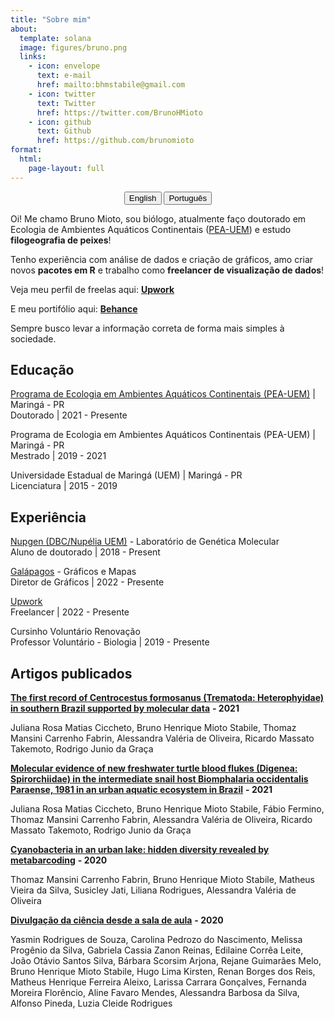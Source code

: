 ```yaml
---
title: "Sobre mim"
about:
  template: solana
  image: figures/bruno.png
  links:
    - icon: envelope
      text: e-mail
      href: mailto:bhmstabile@gmail.com
    - icon: twitter
      text: Twitter
      href: https://twitter.com/BrunoHMioto
    - icon: github
      text: Github
      href: https://github.com/brunomioto
format: 
  html:
    page-layout: full
---
```


<center>

::: {.btn-group role="group" aria-label="About"}
<a href="about-en.html"> <button type="button" class="btn btn-primary">English</button></a> <a href="about-pt.html"> <button type="button" class="btn btn-primary">Português</button></a>
:::

</center>

Oi! Me chamo Bruno Mioto, sou biólogo, atualmente faço doutorado em Ecologia de Ambientes Aquáticos Continentais ([PEA-UEM](https://www.pea.uem.br/)) e estudo **filogeografia de peixes**!

Tenho experiência com análise de dados e criação de gráficos, amo criar novos **pacotes em R** e trabalho como **freelancer de visualização de dados**!

Veja meu perfil de freelas aqui: [**Upwork**](https://www.upwork.com/freelancers/~01b609b6016a32f6c6)

E meu portifólio aqui: [**Behance**](https://www.behance.net/gallery/136021485/Data-Visualization-Portfolio)

Sempre busco levar a informação correta de forma mais simples à sociedade.

## Educação

[Programa de Ecologia em Ambientes Aquáticos Continentais (PEA-UEM)](https://www.pea.uem.br/) \| Maringá - PR<br> Doutorado \| 2021 - Presente

Programa de Ecologia em Ambientes Aquáticos Continentais (PEA-UEM) \| Maringá - PR<br> Mestrado \| 2019 - 2021

Universidade Estadual de Maringá (UEM) \| Maringá - PR<br> Licenciatura \| 2015 - 2019

## Experiência

[Nupgen (DBC/Nupélia UEM)](www.nupgen.com) - Laboratório de Genética Molecular<br>Aluno de doutorado \| 2018 - Present

[Galápagos](https://www.brgalapagos.com/) - Gráficos e Mapas<br> Diretor de Gráficos \| 2022 - Presente

[Upwork](https://www.upwork.com/freelancers/~01b609b6016a32f6c6)<br> Freelancer \| 2022 - Presente

Cursinho Voluntário Renovação<br> Professor Voluntário - Biologia \| 2019 - Presente

## Artigos publicados

[**The first record of Centrocestus formosanus (Trematoda: Heterophyidae) in southern Brazil supported by molecular data**](https://www.scielo.br/j/aabc/a/ctF3q4RXNTjvjhHGst3zpjc/abstract/?lang=en) **- 2021**

Juliana Rosa Matias Ciccheto, Bruno Henrique Mioto Stabile, Thomaz Mansini Carrenho Fabrin, Alessandra Valéria de Oliveira, Ricardo Massato Takemoto, Rodrigo Junio da Graça

[**Molecular evidence of new freshwater turtle blood flukes (Digenea: Spirorchiidae) in the intermediate snail host Biomphalaria occidentalis Paraense, 1981 in an urban aquatic ecosystem in Brazil**](https://link.springer.com/article/10.1007/s00436-020-06945-4) **- 2021**

Juliana Rosa Matias Ciccheto, Bruno Henrique Mioto Stabile, Fábio Fermino, Thomaz Mansini Carrenho Fabrin, Alessandra Valéria de Oliveira, Ricardo Massato Takemoto, Rodrigo Junio da Graça

[**Cyanobacteria in an urban lake: hidden diversity revealed by metabarcoding**](https://link.springer.com/article/10.1007/s10452-020-09763-z) **- 2020**

Thomaz Mansini Carrenho Fabrin, Bruno Henrique Mioto Stabile, Matheus Vieira da Silva, Susicley Jati, Liliana Rodrigues, Alessandra Valéria de Oliveira

[**Divulgação da ciência desde a sala de aula**](https://revistabioika.org/pt/transformando-o-mundo/post?id=81) **- 2020**

Yasmin Rodrigues de Souza, Carolina Pedrozo do Nascimento, Melissa Progênio da Silva, Gabriela Cassia Zanon Reinas, Edilaine Corrêa Leite, João Otávio Santos Silva, Bárbara Scorsim Arjona, Rejane Guimarães Melo, Bruno Henrique Mioto Stabile, Hugo Lima Kirsten, Renan Borges dos Reis, Matheus Henrique Ferreira Aleixo, Larissa Carrara Gonçalves, Fernanda Moreira Florêncio, Aline Favaro Mendes, Alessandra Barbosa da Silva, Alfonso Pineda, Luzia Cleide Rodrigues
